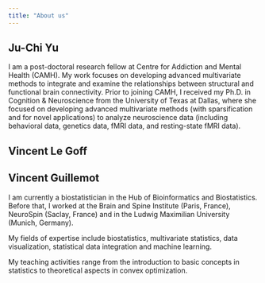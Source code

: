 ```yaml
---
title: "About us"
---
```



## Ju-Chi Yu

I am a post-doctoral research fellow at Centre for Addiction and Mental Health (CAMH). My work focuses on developing advanced multivariate methods to integrate and examine the relationships between structural and functional brain connectivity. Prior to joining CAMH, I received my Ph.D. in Cognition & Neuroscience from the University of Texas at Dallas, where she focused on developing advanced multivariate methods (with sparsification and for novel applications) to analyze neuroscience data (including behavioral data, genetics data, fMRI data, and resting-state fMRI data).

## Vincent Le Goff



## Vincent Guillemot 

I am currently a biostatistician in the Hub of Bioinformatics and Biostatistics. Before that, I worked at the Brain and Spine Institute (Paris, France), NeuroSpin (Saclay, France) and in the Ludwig Maximilian University (Munich, Germany).

My fields of expertise include biostatistics, multivariate statistics, data visualization, statistical data integration and machine learning.

My teaching activities range from the introduction to basic concepts in statistics to theoretical aspects in convex optimization.


